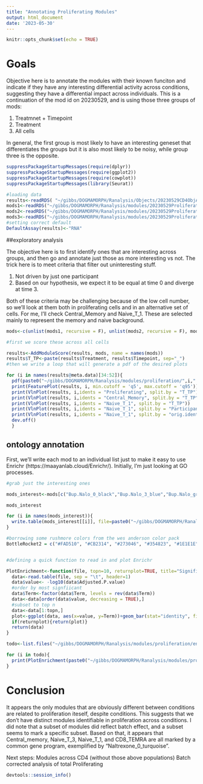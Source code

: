 ```yaml
---
title: "Annotating Proliferating Modules"
output: html_document
date: '2023-05-30'
---
```


```r
knitr::opts_chunk$set(echo = TRUE)
```

# Goals 

Objective here is to annotate the modules with their known funciton and indicate if they have any interesting differential activity across conditions, suggesting they have a differential impact across individuals. This is a continuation of the mod id on 20230529, and is using those three groups of mods:

1. Treatmnet + Timepoint 
2. Treatment 
3. All cells

In general, the first group is most likely to have an interesting geneset that differentiates the groups but it is also most likely to be noisy, while group three is the opposite. 

```r

suppressPackageStartupMessages(require(dplyr))
suppressPackageStartupMessages(require(ggplot2))
suppressPackageStartupMessages(require(cowplot))
suppressPackageStartupMessages(library(Seurat))

#loading data
results<-readRDS( "~/gibbs/DOGMAMORPH/Ranalysis/Objects/20230529CD4ObjAnno.rds")
mods1<-readRDS("~/gibbs/DOGMAMORPH/Ranalysis/modules/20230529ProliferatingModules_Treatment_Timepoint.rds")
mods2<-readRDS("~/gibbs/DOGMAMORPH/Ranalysis/modules/20230529ProliferatingModules_Treatment.rds")
mods3<-readRDS("~/gibbs/DOGMAMORPH/Ranalysis/modules/20230529ProliferatingModules.rds")
#setting correct default
DefaultAssay(results)<-"RNA"
```

##exploratory analysis

The objective here is to first identify ones that are interesting across groups, and then go and annotate just those as more interesting vs not. The trick here is to meet criteria that filter out uninteresting stuff. 

1. Not driven by just one participant 
2. Based on our hypothesis, we expect it to be equal at time 0 and diverge at time 3. 

Both of these criteria may be challenging because of the low cell number, so we'll look at them both in proliferating cells and in an alternative set of cells. For me, I'll check Central_Memory and Naive_T_1. These are selected mainly to represent the memory and naive background. 

```r
mods<-c(unlist(mods1, recursive = F), unlist(mods2, recursive = F), mods3)

#first we score these across all cells 

results<-AddModuleScore(results, mods, name = names(mods))
results$T_TP<-paste(results$Treatment, results$Timepoint, sep="_")
#then we write a loop that will generate a pdf of the desired plots 

for (i in names(results@meta.data)[34:52]){
  pdf(paste0("~/gibbs/DOGMAMORPH/Ranalysis/modules/proliferation/",i,".pdf"))
  print(FeaturePlot(results, i, min.cutoff = 'q5', max.cutoff = 'q95'))
  print(VlnPlot(results, i,idents = "Proliferating", split.by = "T_TP"))
  print(VlnPlot(results, i,idents = "Central_Memory", split.by = "T_TP"))
  print(VlnPlot(results, i,idents = "Naive_T_1", split.by = "T_TP"))
  print(VlnPlot(results, i,idents = "Naive_T_1", split.by = "Participant"))
  print(VlnPlot(results, i,idents = "Naive_T_1", split.by = "orig.ident"))
  dev.off()
  }

```


## ontology annotation 
First, we'll write each mod to an individual list just to make it easy to use Enrichr (https://maayanlab.cloud/Enrichr/). Initially, I'm just looking at GO processes. 

```r
#grab just the interesting ones 

mods_interest<-mods[c("Bup.Nalo_0_black","Bup.Nalo_3_blue","Bup.Nalo_green","Naltrexone_0_magenta","Naltrexone_3_brown")]

mods_interest

for (i in names(mods_interest)){
  write.table(mods_interest[[i]], file=paste0("~/gibbs/DOGMAMORPH/Ranalysis/modules/proliferation/",i,".txt"), quote = FALSE, row.names = FALSE, col.names = FALSE, sep = "")
}

```

```r

#borrowing some rushmore colors from the wes anderson color pack
BottleRocket2 = c("#FAD510", "#CB2314", "#273046", "#354823", "#1E1E1E")


#defining a quick function to read in and plot Enrichr 

PlotEnrichment<-function(file, topn=10, returnplot=TRUE, title="Significant Pathways"){
  data<-read.table(file, sep = "\t", header=1)
  data$value<- -log10(data$Adjusted.P.value)
  #order by most signfiicant 
  data$Term<-factor(data$Term, levels = rev(data$Term))
  data<-data[order(data$value, decreasing = TRUE),]
  #subset to top n 
  data<-data[1:topn,]
  plot<-ggplot(data, aes(x=value, y=Term))+geom_bar(stat="identity", fill=BottleRocket2[2])+xlab("-log10(p_adj)")+ylab("Pathway")+ggtitle(title)+theme_classic()
  if(returnplot){return(plot)}
  return(data)
}

todo<-list.files("~/gibbs/DOGMAMORPH/Ranalysis/modules/proliferation/enrichr/")

for (i in todo){
  print(PlotEnrichment(paste0("~/gibbs/DOGMAMORPH/Ranalysis/modules/proliferation/enrichr/",i), topn = 20, title=i))
}

```


# Conclusion 

It appears the only modules that are obviously different between conditions are related to proliferation iteself, despite conditions. This suggests that we don't have distinct modules identifiable in proliferation across conditions. I did note that a subset of modules did reflect batch effect, and a subset seems to mark a specific subset. Based on that, it appears that Central_memory, Naive_T_3, Naive_T_1, and CD8_TEMRA are all marked by a common gene program, exemplified by "Naltrexone_0_turquoise". 

Next steps: 
Modules across CD4 (without those above populations) 
Batch corrected analysis of total Proliferating 

```r
devtools::session_info()
```
